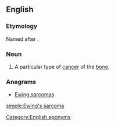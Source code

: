 ==English==
{{wikipedia}}
===Etymology===
Named after {{w|James Ewing}}.

===Noun===
{{en-noun|head=[[Ewing]]'s [[sarcoma]]}}

# {{cx|pathology|lang=en}} A particular type of [[cancer]] of the [[bone]].

===Anagrams===
* [[Ewing sarcomas#English|Ewing sarcomas]]

[[Category:English eponyms]]

[[simple:Ewing's sarcoma]]